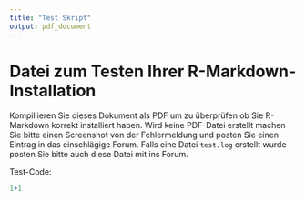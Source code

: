 ```yaml
---
title: "Test Skript"
output: pdf_document
---
```


# Datei zum Testen Ihrer R-Markdown-Installation

Kompillieren Sie dieses Dokument als PDF um zu überprüfen ob Sie R-Markdown
korrekt installiert haben. 
Wird keine PDF-Datei erstellt machen Sie bitte einen Screenshot von der 
Fehlermeldung und posten Sie einen Eintrag in das einschlägige Forum.
Falls eine Datei `test.log` erstellt wurde posten Sie bitte auch diese Datei
mit ins Forum.

Test-Code:
```r
1+1
```

